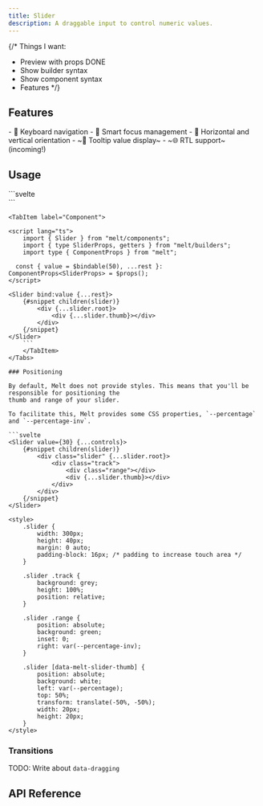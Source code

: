 ```yaml
---
title: Slider
description: A draggable input to control numeric values.
---
```


{/*
Things I want:
- Preview with props DONE
- Show builder syntax
- Show component syntax
- Features
*/}

<Preview client:load />

## Features

<Features>
- 🎹 Keyboard navigation
- 🧠 Smart focus management
- 🔄 Horizontal and vertical orientation
- ~💬 Tooltip value display~
- ~🌐 RTL support~ (incoming!)
</Features>

## Usage

<Tabs>
	<TabItem label="Builder">
```svelte
<script lang="ts">
	import { Slider, type SliderProps, getters } from "melt/builders";
	import type { ComponentProps } from "melt";

  const { value = $bindable(50), ...rest }: ComponentProps<SliderProps> = $props();

	const slider = new Slider({
		value: () => value,
		onValueChange: (v) => value = v
		...getters(rest)
	});
</script>

<div {...slider.root}>
	<div {...slider.thumb}></div>
</div>
```
	</TabItem>

	<TabItem label="Component">

```svelte
<script lang="ts">
	import { Slider } from "melt/components";
	import { type SliderProps, getters } from "melt/builders";
	import type { ComponentProps } from "melt";

  const { value = $bindable(50), ...rest }: ComponentProps<SliderProps> = $props();
</script>

<Slider bind:value {...rest}>
	{#snippet children(slider)}
		<div {...slider.root}>
			<div {...slider.thumb}></div>
		</div>
	{/snippet}
</Slider>
	```
	</TabItem>
</Tabs>

### Positioning

By default, Melt does not provide styles. This means that you'll be responsible for positioning the
thumb and range of your slider.

To facilitate this, Melt provides some CSS properties, `--percentage` and `--percentage-inv`.

```svelte
<Slider value={30} {...controls}>
	{#snippet children(slider)}
		<div class="slider" {...slider.root}>
			<div class="track">
				<div class="range"></div>
				<div {...slider.thumb}></div>
			</div>
		</div>
	{/snippet}
</Slider>

<style>
	.slider {
		width: 300px;
		height: 40px;
		margin: 0 auto;
		padding-block: 16px; /* padding to increase touch area */
	}

	.slider .track {
		background: grey;
		height: 100%;
		position: relative;
	}

	.slider .range {
		position: absolute;
		background: green;
		inset: 0;
		right: var(--percentage-inv);
	}

	.slider [data-melt-slider-thumb] {
		position: absolute;
		background: white;
		left: var(--percentage);
		top: 50%;
		transform: translate(-50%, -50%);
		width: 20px;
		height: 20px;
	}
</style>
```

### Transitions

TODO: Write about `data-dragging`

## API Reference

<ApiTable entry="Slider" />
